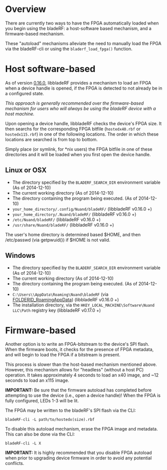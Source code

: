 = Overview = 
There are currently two ways to have the FPGA automatically loaded when you begin using the bladeRF: a host-software based mechanism, and a firmware-based mechanism.

These "autoload" mechanisms alleviate the need to manually load the FPGA via the bladeRF-cli or using the <code>bladerf_load_fpga()</code> function.

= Host software-based =
As of version [https://github.com/Nuand/bladeRF/commit/14f515e4674674fb818172cde5feb9733cfaedcc 0.16.0], libbladeRF provides a mechanism to load an FPGA when a device handle is opened, if the FPGA is detected to not already be in a configured state.

<i>This approach is generally recommended over the firmware-based mechanism for users who will always be using the bladeRF device with a host machine.</i>

Upon opening a device handle, libbladeRF checks the device's FPGA size.  It then searchs for the corresponding FPGA bitfile (<code>hostedx40.rbf</code> or <code>hostedx115.rbf</code>) in one of the following locations. The order in which these locations are searched is from top to bottom.

Simply place (or symlink, for *nix users) the FPGA bitfile in one of these directories and it will be loaded when you first open the device handle.

== Linux or OSX ==
* The directory specified by the <code>BLADERF_SEARCH_DIR</code> environment variable (As of 2014-12-10)
* The current working directory (As of 2014-12-10)
* The directory containing the program being executed. (As of 2014-12-10)
* <code>your_home_directory/.config/Nuand/bladeRF/</code> (libbladeRF v0.16.0 +)
* <code>your_home_directory/.Nuand/bladeRF/</code> (libbladeRF v0.16.0 +)
* <code>/etc/Nuand/bladeRF/</code> (libbladeRF v0.16.0 +)
* <code>/usr/share/Nuand/bladeRF/</code> (libbladeRF v0.16.0 +)

The user's home directory is determined based $HOME, and then /etc/passwd (via getpwuid()) if $HOME is not valid.

== Windows ==
* The directory specified by the <code>BLADERF_SEARCH_DIR</code> environment variable (As of 2014-12-10)
* The current working directory (As of 2014-12-10)
* The directory containing the program being executed. (As of 2014-12-10)
* <code>C:\Users\<user name>\AppData\Roaming\Nuand\bladeRF</code> (via [http://msdn.microsoft.com/en-us/library/windows/desktop/dd378457%28v=vs.85%29.aspx FOLDERID_RoamingAppData]) (libbladeRF v0.16.0 +)
* The installation directory, via the <code>HKEY_LOCAL_MACHINE\Software\Nuand LLC\Path</code> registry key (libbladeRF v0.17.0 +)


= Firmware-based =

Another option is to write an FPGA-bitstream to the device's SPI flash.  When the firmware boots, it checks for the presence of FPGA metadata, and will begin to load the FPGA if a bitstream is present. 

This process is slower than the host-based mechanism mentioned above. However, this mechanism allows for "headless" (without a host PC) operation. It takes approximately 4 seconds to load an x40 image, and ~12 seconds to load an x115 image.

<b>IMPORTANT:</b> Be sure that the firmware autoload has completed before attempting to use the device (i.e., open a device handle)! When the FPGA is fully configured, LEDs 1-3 will be lit.

The FPGA may be written to the bladeRF's SPI flash via the CLI:
<pre>bladeRF-cli -L path/to/hostedx(size).rbf</pre>

To disable this autoload mechanism, erase the FPGA image and metadata. This can also be done via the CLI:
<pre>bladeRF-cli -L X</pre>

<b>IMPORTANT:</b> It is highly recommended that you disable FPGA autoload when prior to upgrading device firmware in order to avoid any potential conflicts.
